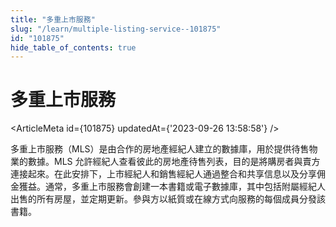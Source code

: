 ```yaml
---
title: "多重上市服務"
slug: "/learn/multiple-listing-service--101875"
id: "101875"
hide_table_of_contents: true
---
```



# 多重上市服務

<ArticleMeta id={101875} updatedAt={'2023-09-26 13:58:58'} />
<div className='border-solid border-b border-t-0 my-4 border-[var(--ifm-color-gray-300)]' />

多重上市服務（MLS）是由合作的房地產經紀人建立的數據庫，用於提供待售物業的數據。MLS 允許經紀人查看彼此的房地產待售列表，目的是將購房者與賣方連接起來。在此安排下，上市經紀人和銷售經紀人通過整合和共享信息以及分享佣金獲益。通常，多重上市服務會創建一本書籍或電子數據庫，其中包括附屬經紀人出售的所有房屋，並定期更新。參與方以紙質或在線方式向服務的每個成員分發該書籍。
